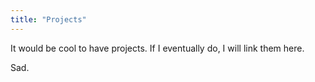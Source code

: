 ```yaml
---
title: "Projects"
---
```


It would be cool to have projects. If I eventually do, I will link them here. 

Sad.